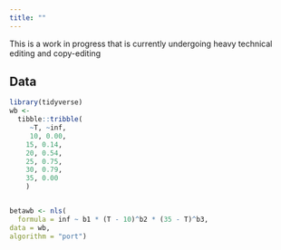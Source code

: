```yaml
---
title: ""
---
```


::: {.callout-note appearance="simple"}
This is a work in progress that is currently undergoing heavy technical editing and copy-editing
:::

## Data

```r
library(tidyverse)
wb <- 
  tibble::tribble(
     ~T, ~inf,
     10, 0.00,
    15, 0.14,
    20, 0.54,
    25, 0.75,
    30, 0.79,
    35, 0.00
    )


betawb <- nls(
  formula = inf ~ b1 * (T - 10)^b2 * (35 - T)^b3,
data = wb,
algorithm = "port")

```


